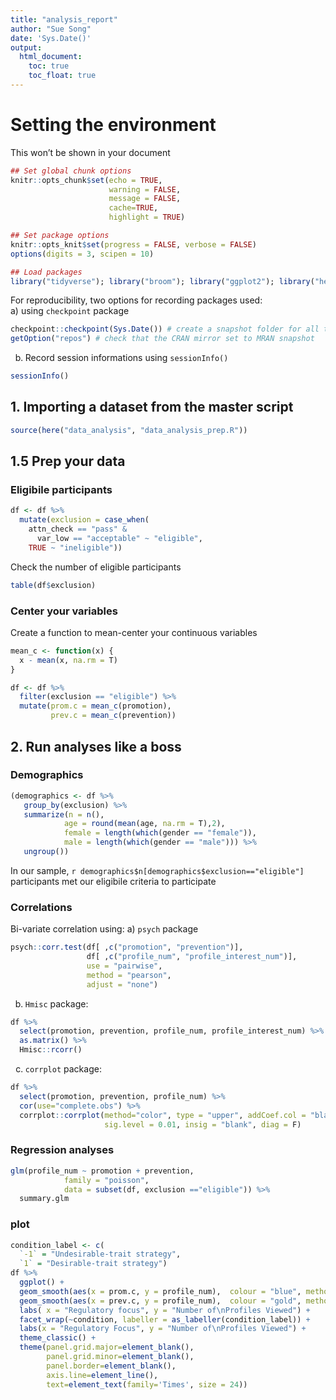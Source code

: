 ```yaml
---
title: "analysis_report"
author: "Sue Song"
date: 'Sys.Date()'
output: 
  html_document:
    toc: true
    toc_float: true
---
```

# Setting the environment 
This won't be shown in your document
```r
## Set global chunk options
knitr::opts_chunk$set(echo = TRUE, 
                      warning = FALSE, 
                      message = FALSE,
                      cache=TRUE,
                      highlight = TRUE)
```

```r
## Set package options
knitr::opts_knit$set(progress = FALSE, verbose = FALSE)
options(digits = 3, scipen = 10)
```

```r
## Load packages
library("tidyverse"); library("broom"); library("ggplot2"); library("here")
```

For reproducibility, two options for recording packages used:  
a) using `checkpoint` package
```r
checkpoint::checkpoint(Sys.Date()) # create a snapshot folder for all the install pakges
getOption("repos") # check that the CRAN mirror set to MRAN snapshot
```

b) Record session informations using `sessionInfo()`  
```r
sessionInfo()
```

## 1. Importing a dataset from the master script
```r
source(here("data_analysis", "data_analysis_prep.R"))
```

## 1.5 Prep your data
### Eligibile participants
```r
df <- df %>%
  mutate(exclusion = case_when(
    attn_check == "pass" &
      var_low == "acceptable" ~ "eligible",
    TRUE ~ "ineligible"))
```

Check the number of eligible participants
```r
table(df$exclusion)
```

### Center your variables
Create a function to mean-center your continuous variables
```r
mean_c <- function(x) {
  x - mean(x, na.rm = T)
}
```

```r
df <- df %>%
  filter(exclusion == "eligible") %>%
  mutate(prom.c = mean_c(promotion),
         prev.c = mean_c(prevention))
```


## 2. Run analyses like a boss
### Demographics
```r
(demographics <- df %>%
   group_by(exclusion) %>%
   summarize(n = n(),
            age = round(mean(age, na.rm = T),2),
            female = length(which(gender == "female")),
            male = length(which(gender == "male"))) %>%
   ungroup())
```

In our sample, `r demographics$n[demographics$exclusion=="eligible"]` participants met our eligibile criteria to participate  

### Correlations
Bi-variate correlation using:
a) `psych` package
```r
psych::corr.test(df[ ,c("promotion", "prevention")], 
                 df[ ,c("profile_num", "profile_interest_num")],
                 use = "pairwise",
                 method = "pearson",
                 adjust = "none")
```


b) `Hmisc` package:
```r
df %>%
  select(promotion, prevention, profile_num, profile_interest_num) %>%
  as.matrix() %>% 
  Hmisc::rcorr()
```

c) `corrplot` package:
```r
df %>%
  select(promotion, prevention, profile_num) %>%
  cor(use="complete.obs") %>%
  corrplot::corrplot(method="color", type = "upper", addCoef.col = "black", tl.col = "black", tl.srt = 45,
                     sig.level = 0.01, insig = "blank", diag = F)
```

### Regression analyses
```r
glm(profile_num ~ promotion + prevention, 
            family = "poisson",
            data = subset(df, exclusion =="eligible")) %>%
  summary.glm
```

### plot
```r
condition_label <- c(
  `-1` = "Undesirable-trait strategy",
  `1` = "Desirable-trait strategy")
df %>%
  ggplot() +
  geom_smooth(aes(x = prom.c, y = profile_num),  colour = "blue", method = lm, se = T) +
  geom_smooth(aes(x = prev.c, y = profile_num),  colour = "gold", method = lm, se = T) +
  labs( x = "Regulatory focus", y = "Number of\nProfiles Viewed") +
  facet_wrap(~condition, labeller = as_labeller(condition_label)) + 
  labs(x = "Regulatory Focus", y = "Number of\nProfiles Viewed") +
  theme_classic() +
  theme(panel.grid.major=element_blank(),
        panel.grid.minor=element_blank(),
        panel.border=element_blank(),
        axis.line=element_line(),
        text=element_text(family='Times', size = 24))
```



